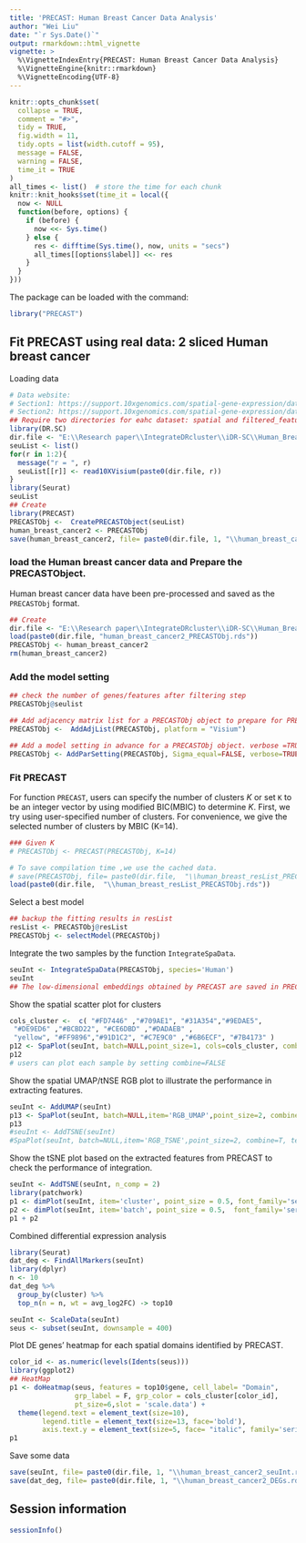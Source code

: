 ```yaml
---
title: 'PRECAST: Human Breast Cancer Data Analysis'
author: "Wei Liu"
date: "`r Sys.Date()`"
output: rmarkdown::html_vignette
vignette: >
  %\VignetteIndexEntry{PRECAST: Human Breast Cancer Data Analysis}
  %\VignetteEngine{knitr::rmarkdown}
  %\VignetteEncoding{UTF-8}
---
```


```r
knitr::opts_chunk$set(
  collapse = TRUE,
  comment = "#>",
  tidy = TRUE,
  fig.width = 11,
  tidy.opts = list(width.cutoff = 95),
  message = FALSE,
  warning = FALSE,
  time_it = TRUE
)
all_times <- list()  # store the time for each chunk
knitr::knit_hooks$set(time_it = local({
  now <- NULL
  function(before, options) {
    if (before) {
      now <<- Sys.time()
    } else {
      res <- difftime(Sys.time(), now, units = "secs")
      all_times[[options$label]] <<- res
    }
  }
}))
```

The package can be loaded with the command:
```r
library("PRECAST")
```


## Fit PRECAST using real data: 2 sliced Human breast cancer

Loading data
```r
# Data website:
# Section1: https://support.10xgenomics.com/spatial-gene-expression/datasets/1.1.0/V1_Breast_Cancer_Block_A_Section_1
# Section2: https://support.10xgenomics.com/spatial-gene-expression/datasets/1.1.0/V1_Breast_Cancer_Block_A_Section_2
## Require two directories for eahc dataset: spatial and filtered_feature_bc_matrix
library(DR.SC)
dir.file <- "E:\\Research paper\\IntegrateDRcluster\\iDR-SC\\Human_Breast_Cancer\\BlockA_Section"
seuList <- list()
for(r in 1:2){
  message("r = ", r)
  seuList[[r]] <- read10XVisium(paste0(dir.file, r))
}
library(Seurat)
seuList
## Create 
library(PRECAST)
PRECASTObj <-  CreatePRECASTObject(seuList)
human_breast_cancer2 <- PRECASTObj
save(human_breast_cancer2, file= paste0(dir.file, 1, "\\human_breast_cancer2_PRECASTObj.rds"))
```

### load the  Human breast cancer data and Prepare the PRECASTObject.

Human breast cancer data have been pre-processed and saved as the `PRECASTObj` format.
```r
## Create 
dir.file <- "E:\\Research paper\\IntegrateDRcluster\\iDR-SC\\Human_Breast_Cancer\\BlockA_Section1\\"
load(paste0(dir.file, "human_breast_cancer2_PRECASTObj.rds"))
PRECASTObj <- human_breast_cancer2
rm(human_breast_cancer2)
```
### Add the model setting
```r
## check the number of genes/features after filtering step
PRECASTObj@seulist

## Add adjacency matrix list for a PRECASTObj object to prepare for PRECAST model fitting.
PRECASTObj <-  AddAdjList(PRECASTObj, platform = "Visium")

## Add a model setting in advance for a PRECASTObj object. verbose =TRUE helps outputing the information in the algorithm.
PRECASTObj <- AddParSetting(PRECASTObj, Sigma_equal=FALSE, verbose=TRUE, int.model=NULL)

```


### Fit PRECAST 
For function `PRECAST`, users can specify the number of clusters $K$ or set `K` to be an integer vector by using modified BIC(MBIC) to determine $K$. First, we try using user-specified number of clusters. For convenience, we give the selected number of clusters by MBIC (K=14).
```r
### Given K
# PRECASTObj <- PRECAST(PRECASTObj, K=14)

# To save compilation time ,we use the cached data.
# save(PRECASTObj, file= paste0(dir.file,  "\\human_breast_resList_PRECASTObj.rds"))
load(paste0(dir.file,  "\\human_breast_resList_PRECASTObj.rds"))
```

Select a best model 
```r
## backup the fitting results in resList
resList <- PRECASTObj@resList
PRECASTObj <- selectModel(PRECASTObj)

```

Integrate the two samples by the function `IntegrateSpaData`.
```r
seuInt <- IntegrateSpaData(PRECASTObj, species='Human')
seuInt 
## The low-dimensional embeddings obtained by PRECAST are saved in PRECAST reduction slot.
```
Show the spatial scatter plot for clusters
```r
cols_cluster <-  c( "#FD7446" ,"#709AE1", "#31A354","#9EDAE5",
 "#DE9ED6" ,"#BCBD22", "#CE6DBD" ,"#DADAEB" ,
 "yellow", "#FF9896","#91D1C2", "#C7E9C0" ,"#6B6ECF", "#7B4173" )
p12 <- SpaPlot(seuInt, batch=NULL,point_size=1, cols=cols_cluster, combine=TRUE)
p12
# users can plot each sample by setting combine=FALSE
```

Show the spatial UMAP/tNSE RGB plot to illustrate the performance in extracting features.

```r
seuInt <- AddUMAP(seuInt) 
p13 <- SpaPlot(seuInt, batch=NULL,item='RGB_UMAP',point_size=2, combine=TRUE, text_size=15)
p13
#seuInt <- AddTSNE(seuInt) 
#SpaPlot(seuInt, batch=NULL,item='RGB_TSNE',point_size=2, combine=T, text_size=15)
```


Show the tSNE plot based on the extracted features from PRECAST to check the performance of integration.
```r
seuInt <- AddTSNE(seuInt, n_comp = 2) 
library(patchwork)
p1 <- dimPlot(seuInt, item='cluster', point_size = 0.5, font_family='serif', cols=cols_cluster) # Times New Roman
p2 <- dimPlot(seuInt, item='batch', point_size = 0.5,  font_family='serif')
p1 + p2 
```


Combined differential expression analysis 
```r
library(Seurat)
dat_deg <- FindAllMarkers(seuInt)
library(dplyr)
n <- 10
dat_deg %>%
  group_by(cluster) %>%
  top_n(n = n, wt = avg_log2FC) -> top10

seuInt <- ScaleData(seuInt)
seus <- subset(seuInt, downsample = 400)


```

Plot DE genes' heatmap for each spatial domains identified by PRECAST.
```r
color_id <- as.numeric(levels(Idents(seus)))
library(ggplot2)
## HeatMap
p1 <- doHeatmap(seus, features = top10$gene, cell_label= "Domain",
                grp_label = F, grp_color = cols_cluster[color_id],
                pt_size=6,slot = 'scale.data') +
  theme(legend.text = element_text(size=10),
        legend.title = element_text(size=13, face='bold'),
        axis.text.y = element_text(size=5, face= "italic", family='serif'))
p1
```

Save some data
```r
save(seuInt, file= paste0(dir.file, 1, "\\human_breast_cancer2_seuInt.rds"))
save(dat_deg, file= paste0(dir.file, 1, "\\human_breast_cancer2_DEGs.rds"))
```

## Session information
```r
sessionInfo()
```